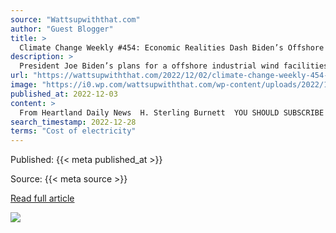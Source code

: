 ```yaml
---
source: "Wattsupwiththat.com"
author: "Guest Blogger"
title: >
  Climate Change Weekly #454: Economic Realities Dash Biden’s Offshore Wind Plans
description: >
  President Joe Biden’s plans for a offshore industrial wind facilities lining the nation’s coasts have more than a few hurdles to clear before they can become reality.
url: "https://wattsupwiththat.com/2022/12/02/climate-change-weekly-454-economic-realities-dash-bidens-offshore-wind-plans/"
image: "https://i0.wp.com/wattsupwiththat.com/wp-content/uploads/2022/12/image-5.webp?fit=600%2C300&ssl=1"
published_at: 2022-12-03
content: >
  From Heartland Daily News  H. Sterling Burnett  YOU SHOULD SUBSCRIBE TO CLIMATE CHANGE WEEKLY.  IN THIS ISSUE:  <ul><li>Economic Realities Dash Bidens Offshore Wind Plans</li><li>Podcast of the Week:… [+15688 chars]
search_timestamp: 2022-12-28
terms: "Cost of electricity"
---
```



Published: {{< meta published_at >}}


Source: {{< meta source >}}


[Read full article]({{< meta url >}}){target='_blank'}



![](`r rmarkdown::metadata$image[1]`)
